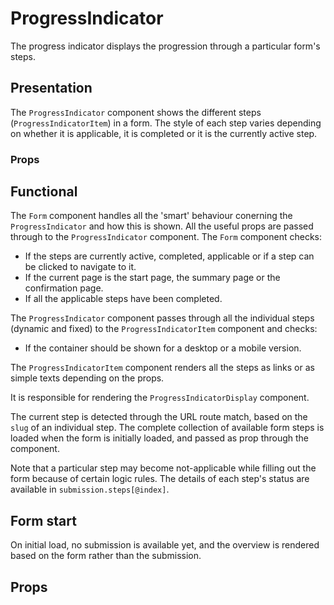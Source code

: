 

<Meta of={ProgressIndicatorStories} />

# ProgressIndicator

The progress indicator displays the progression through a particular form's steps.

## Presentation

The `ProgressIndicator` component shows the different steps (`ProgressIndicatorItem`) in a form. The
style of each step varies depending on whether it is applicable, it is completed or it is the
currently active step.

### Props

<ArgTypes of={ProgressIndicator} />

## Functional

The `Form` component handles all the 'smart' behaviour conerning the `ProgressIndicator` and how
this is shown. All the useful props are passed through to the `ProgressIndicator` component. The
`Form` component checks:

- If the steps are currently active, completed, applicable or if a step can be clicked to navigate
  to it.
- If the current page is the start page, the summary page or the confirmation page.
- If all the applicable steps have been completed.

The `ProgressIndicator` component passes through all the individual steps (dynamic and fixed) to the
`ProgressIndicatorItem` component and checks:

- If the container should be shown for a desktop or a mobile version.

The `ProgressIndicatorItem` component renders all the steps as links or as simple texts depending on
the props.

It is responsible for rendering the `ProgressIndicatorDisplay` component.

The current step is detected through the URL route match, based on the `slug` of an individual step.
The complete collection of available form steps is loaded when the form is initially loaded, and
passed as prop through the component.

Note that a particular step may become not-applicable while filling out the form because of certain
logic rules. The details of each step's status are available in `submission.steps[@index]`.

## Form start

On initial load, no submission is available yet, and the overview is rendered based on the form
rather than the submission.

## Props

<ArgTypes of={ProgressIndicator} />
